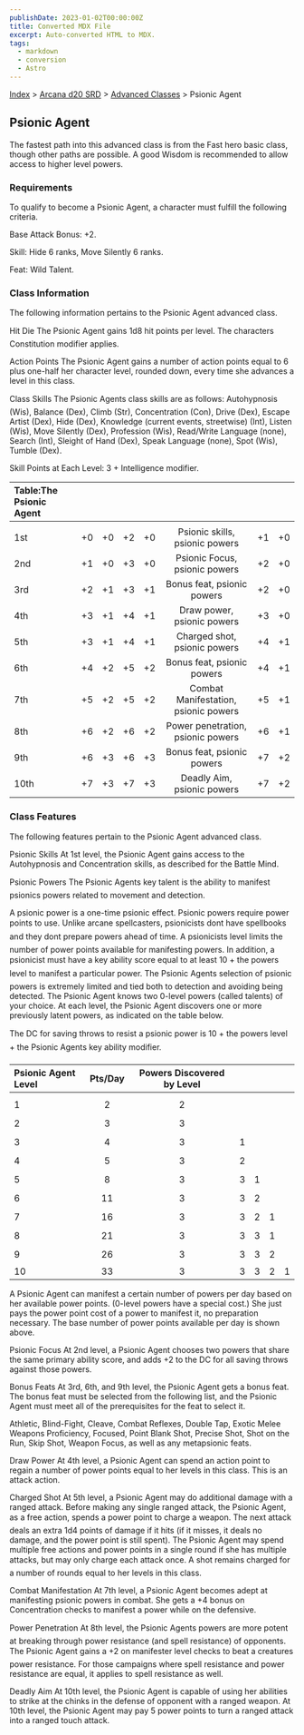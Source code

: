 ```yaml
---
publishDate: 2023-01-02T00:00:00Z
title: Converted MDX File
excerpt: Auto-converted HTML to MDX.
tags:
  - markdown
  - conversion
  - Astro
---
```






[Index](-index) > [Arcana d20 SRD](arcana-d20-srd-index) > [Advanced Classes](arcana-d20-srd-advanced-classes-index) > Psionic Agent




## Psionic Agent


The fastest path into this advanced class is from the Fast hero basic class, though other paths are possible. A good Wisdom is recommended to allow access to higher level powers.


### Requirements


To qualify to become a Psionic Agent, a character must fulfill the following criteria.


Base Attack Bonus: +2.


Skill: Hide 6 ranks, Move Silently 6 ranks.


Feat: Wild Talent.


### Class Information


The following information pertains to the Psionic Agent advanced class.


Hit Die
The Psionic Agent gains 1d8 hit points per level. The characters Constitution modifier applies.


Action Points
The Psionic Agent gains a number of action points equal to 6 plus one-half her character level, rounded down, every time she advances a level in this class.


Class Skills
The Psionic Agents class skills are as follows: Autohypnosis (Wis), Balance (Dex), Climb (Str), Concentration (Con), Drive (Dex), Escape Artist (Dex), Hide
(Dex), Knowledge (current events, streetwise) (Int), Listen (Wis), Move Silently (Dex), Profession (Wis), Read/Write Language (none), Search (Int), Sleight of
Hand (Dex), Speak Language (none), Spot (Wis), Tumble (Dex).


Skill Points at Each Level: 3 + Intelligence modifier.


| Table:The Psionic Agent |  |  |  |  |  |  |  |
| :------------------------- | :--: | :--: | :--: | :--: | :--: | :--: | --: |
|  |  |  |  |  |  |  |  |
| 1st | +0 | +0 | +2 | +0 | Psionic skills, psionic powers | +1 | +0 |
| 2nd | +1 | +0 | +3 | +0 | Psionic Focus, psionic powers | +2 | +0 |
| 3rd | +2 | +1 | +3 | +1 | Bonus feat, psionic powers | +2 | +0 |
| 4th | +3 | +1 | +4 | +1 | Draw power, psionic powers | +3 | +0 |
| 5th | +3 | +1 | +4 | +1 | Charged shot, psionic powers | +4 | +1 |
| 6th | +4 | +2 | +5 | +2 | Bonus feat, psionic powers | +4 | +1 |
| 7th | +5 | +2 | +5 | +2 | Combat Manifestation, psionic powers | +5 | +1 |
| 8th | +6 | +2 | +6 | +2 | Power penetration, psionic powers | +6 | +1 |
| 9th | +6 | +3 | +6 | +3 | Bonus feat, psionic powers | +7 | +2 |
| 10th | +7 | +3 | +7 | +3 | Deadly Aim, psionic powers | +7 | +2 |



### Class Features


The following features pertain to the Psionic Agent advanced class.


Psionic Skills
At 1st level, the Psionic Agent gains access to the Autohypnosis and Concentration skills, as described for the Battle Mind.


Psionic Powers
The Psionic Agents key talent is the ability to manifest psionics powers related to movement and detection.


A psionic power is a one-time psionic effect. Psionic powers require power points to use. Unlike arcane spellcasters, psionicists dont have spellbooks and they dont prepare powers ahead of time. A psionicists level limits the number of power points available for manifesting powers. In addition, a psionicist must have a key ability score equal to at least 10 + the powers level to manifest a particular power.  The Psionic Agents selection of psionic powers is extremely limited and tied both to detection and avoiding being detected. The Psionic Agent knows two 0-level powers (called talents) of your choice. At each level, the Psionic Agent discovers one or more previously latent powers, as indicated on the table below.


The DC for saving throws to resist a psionic power is 10 + the powers level + the Psionic Agents key ability modifier.


| Psionic Agent Level | Pts/Day | Powers Discovered by Level |  |  |  |  |
| :--------------------- | :---------: | :----------------------------: | :--: | :--: | :--: | --: |
|  |  |  |  |  |  |  |
| 1 | 2 | 2 |  |  |  |  |
| 2 | 3 | 3 |  |  |  |  |
| 3 | 4 | 3 | 1 |  |  |  |
| 4 | 5 | 3 | 2 |  |  |  |
| 5 | 8 | 3 | 3 | 1 |  |  |
| 6 | 11 | 3 | 3 | 2 |  |  |
| 7 | 16 | 3 | 3 | 2 | 1 |  |
| 8 | 21 | 3 | 3 | 3 | 1 |  |
| 9 | 26 | 3 | 3 | 3 | 2 |  |
| 10 | 33 | 3 | 3 | 3 | 2 | 1 |



A Psionic Agent can manifest a certain number of powers per day based on her available power points. (0-level powers have a special cost.) She just pays the power point cost of a power to manifest it, no preparation necessary. The base number of power points available per day is shown above.


Psionic Focus
At 2nd level, a Psionic Agent chooses two powers that share the same primary ability score, and adds +2 to the DC for all saving throws against those powers.


Bonus Feats
At 3rd, 6th, and 9th level, the Psionic Agent gets a bonus feat. The bonus feat must be selected from the following list, and the Psionic Agent must meet all of the prerequisites for the feat to select it.


Athletic, Blind-Fight, Cleave, Combat Reflexes, Double Tap, Exotic Melee Weapons Proficiency, Focused, Point Blank Shot, Precise Shot, Shot on the Run, Skip Shot, Weapon Focus, as well as any metapsionic feats.


Draw Power
At 4th level, a Psionic Agent can spend an action point to regain a number of power points equal to her levels in this class. This is an attack action.


Charged Shot
At 5th level, a Psionic Agent may do additional damage with a ranged attack. Before making any single ranged attack, the Psionic Agent, as a free action,
spends a power point to charge a weapon. The next attack deals an extra 1d4 points of damage if it hits (if it misses, it deals no damage, and the power point is still spent). The Psionic Agent may spend multiple free actions and power points in a single round if she has multiple attacks, but may only charge each attack once. A shot remains charged for a number of rounds equal to her levels in this class.


Combat Manifestation
At 7th level, a Psionic Agent becomes adept at manifesting psionic powers in combat. She gets a +4 bonus on Concentration checks to manifest a power while on the defensive.


Power Penetration
At 8th level, the Psionic Agents powers are more potent at breaking through power resistance (and spell resistance) of opponents. The Psionic Agent gains a +2 on manifester level checks to beat a creatures power resistance. For those campaigns where spell resistance and power resistance are equal, it applies to spell resistance as well.


Deadly Aim
At 10th level, the Psionic Agent is capable of using her abilities to strike at the chinks in the defense of opponent with a ranged weapon. At 10th level, the Psionic Agent may pay 5 power points to turn a ranged attack into a ranged touch attack.



